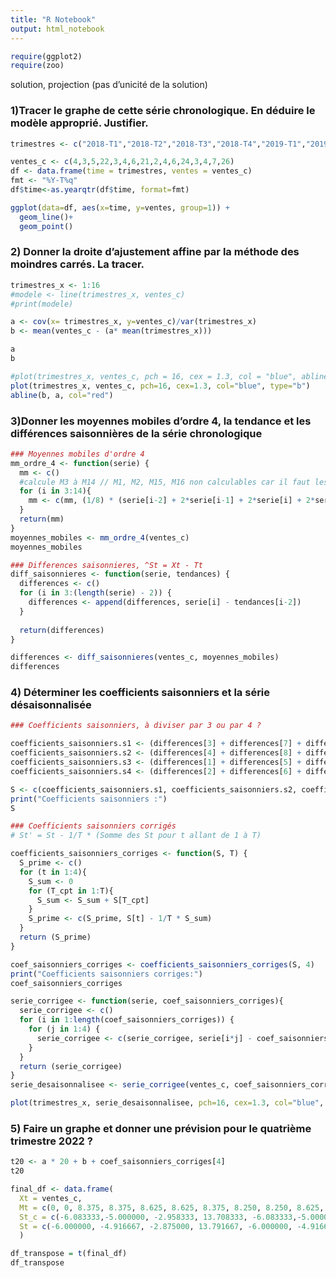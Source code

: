 ```yaml
---
title: "R Notebook"
output: html_notebook
---
```


```r
require(ggplot2)
require(zoo)
```
solution, projection (pas d'unicité de la solution)

### 1)Tracer le graphe de cette série chronologique. En déduire le modèle approprié. Justifier.


```r
trimestres <- c("2018-T1","2018-T2","2018-T3","2018-T4","2019-T1","2019-T2","2019-T3","2019-T4","2020-T1","2020-T2","2020-T3","2020-T4","2021-T1","2021-T2","2021-T3","2021-T4")

ventes_c <- c(4,3,5,22,3,4,6,21,2,4,6,24,3,4,7,26)
df <- data.frame(time = trimestres, ventes = ventes_c)
fmt <- "%Y-T%q"
df$time<-as.yearqtr(df$time, format=fmt)

ggplot(data=df, aes(x=time, y=ventes, group=1)) +
  geom_line()+
  geom_point()
```

### 2) Donner la droite d'ajustement affine par la méthode des moindres carrés. La tracer.

```r
trimestres_x <- 1:16
#modele <- line(trimestres_x, ventes_c)
#print(modele)

a <- cov(x= trimestres_x, y=ventes_c)/var(trimestres_x)
b <- mean(ventes_c - (a* mean(trimestres_x)))

a
b
```

```r
#plot(trimestres_x, ventes_c, pch = 16, cex = 1.3, col = "blue", abline(line(trimestres_x, ventes_c)))
plot(trimestres_x, ventes_c, pch=16, cex=1.3, col="blue", type="b")
abline(b, a, col="red")
```
### 3)Donner les moyennes mobiles d'ordre 4, la tendance et les différences saisonnières de la série chronologique

```r
### Moyennes mobiles d'ordre 4
mm_ordre_4 <- function(serie) {
  mm <- c()
  #calcule M3 à M14 // M1, M2, M15, M16 non calculables car il faut les deux valeurs précendentes et suivantes
  for (i in 3:14){
    mm <- c(mm, (1/8) * (serie[i-2] + 2*serie[i-1] + 2*serie[i] + 2*serie[i+1] + serie[i+2]))
  }
  return(mm)
}
moyennes_mobiles <- mm_ordre_4(ventes_c)
moyennes_mobiles

### Differences saisonnieres, ^St = Xt - Tt
diff_saisonnieres <- function(serie, tendances) {
  differences <- c()
  for (i in 3:(length(serie) - 2)) {
    differences <- append(differences, serie[i] - tendances[i-2])
  }
  
  return(differences)
}

differences <- diff_saisonnieres(ventes_c, moyennes_mobiles)
differences
```

### 4) Déterminer les coefficients saisonniers et la série désaisonnalisée 
```r
### Coefficients saisonniers, à diviser par 3 ou par 4 ? 

coefficients_saisonniers.s1 <- (differences[3] + differences[7] + differences[11]) / 3
coefficients_saisonniers.s2 <- (differences[4] + differences[8] + differences[12]) / 3
coefficients_saisonniers.s3 <- (differences[1] + differences[5] + differences[9]) / 3
coefficients_saisonniers.s4 <- (differences[2] + differences[6] + differences[10]) / 3

S <- c(coefficients_saisonniers.s1, coefficients_saisonniers.s2, coefficients_saisonniers.s3, coefficients_saisonniers.s4)
print("Coefficients saisonniers :")
S

### Coefficients saisonniers corrigés
# St' = St - 1/T * (Somme des St pour t allant de 1 à T)

coefficients_saisonniers_corriges <- function(S, T) {
  S_prime <- c()
  for (t in 1:4){
    S_sum <- 0
    for (T_cpt in 1:T){
      S_sum <- S_sum + S[T_cpt]
    }
    S_prime <- c(S_prime, S[t] - 1/T * S_sum)
  }
  return (S_prime)
}

coef_saisonniers_corriges <- coefficients_saisonniers_corriges(S, 4)
print("Coefficients saisonniers corriges:")
coef_saisonniers_corriges

serie_corrigee <- function(serie, coef_saisonniers_corriges){
  serie_corrigee <- c()
  for (i in 1:length(coef_saisonniers_corriges)) {
    for (j in 1:4) {
      serie_corrigee <- c(serie_corrigee, serie[i*j] - coef_saisonniers_corriges[i])
    }
  }
  return (serie_corrigee)
}
serie_desaisonnalisee <- serie_corrigee(ventes_c, coef_saisonniers_corriges)
```

```r
plot(trimestres_x, serie_desaisonnalisee, pch=16, cex=1.3, col="blue", type="b")
```

### 5) Faire un graphe et donner une prévision pour le quatrième trimestre 2022 ?

```r
t20 <- a * 20 + b + coef_saisonniers_corriges[4]
t20
```

```r
final_df <- data.frame(
  Xt = ventes_c,
  Mt = c(0, 0, 8.375, 8.375, 8.625, 8.625, 8.375, 8.250, 8.250, 8.625, 9.125, 9.250, 9.375, 9.750, 0, 0),
  St_c = c(-6.083333,-5.000000, -2.958333, 13.708333, -6.083333,-5.000000, -2.958333, 13.708333, -6.083333,-5.000000, -2.958333, 13.708333, -6.083333,-5.000000, -2.958333, 13.708333),
  St = c(-6.000000, -4.916667, -2.875000, 13.791667, -6.000000, -4.916667, -2.875000, 13.791667, -6.000000, -4.916667, -2.875000, 13.791667, -6.000000, -4.916667, -2.875000, 13.791667)
  )

df_transpose = t(final_df)
df_transpose
```